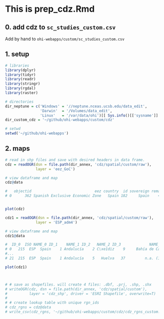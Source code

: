 # This is prep_cdz.Rmd


## 0. add cdz to `sc_studies_custom.csv` 

Add by hand to `ohi-webapps/custom/sc_studies_custom.csv`

## 1. setup
```r

# libraries
library(dplyr)
library(tidyr)
library(readr)
library(stringr)
library(rgdal)
library(raster)

# directories
dir_neptune = c('Windows' = '//neptune.nceas.ucsb.edu/data_edit',
                'Darwin'  = '/Volumes/data_edit',
                'Linux'   = '/var/data/ohi')[[ Sys.info()[['sysname']] ]]
dir_custom_cdz = '~/github/ohi-webapps/custom/cdz'

# setwd
setwd('~/github/ohi-webapps')

```

## 2. maps
```r

# read in shp files and save with desired headers in data frame.
cdz = readOGR(dsn = file.path(dir_annex, 'cdz/spatial/custom/raw'),
              layer = 'eez_GoC')

# view dataframe and map
cdz@data

#   objectid                             eez country  id sovereign remarks sov_id eez_id iso_3digit mrgid date_chang      area_m2 longitude latitude mrgid_eez
# 0      362 Spanish Exclusive Economic Zone   Spain 182     Spain    <NA>    182    182        ESP  5693    2012-10 554721777400 -4.081704 41.62652      5693


plot(cdz)

cdz1 = readOGR(dsn = file.path(dir_annex, 'cdz/spatial/custom/raw'),
              layer = 'ESP_adm4')

# view dataframe and map
cdz1@data

#  ID_0  ISO NAME_0 ID_1    NAME_1 ID_2   NAME_2 ID_3             NAME_3 ID_4                       NAME_4 VARNAME_4 CCN_4 CCA_4       TYPE_4    ENGTYPE_4
# 0   215  ESP  Spain    1 Andalucía    2 C\xe1diz    9     Bahía de Cádiz  104                     C\xe1diz      <NA>     0  <NA> Municipality Municipality
#...
# 21  215  ESP  Spain    1 Andalucía    5   Huelva   37         n.a. (137)  462                       Moguer      <NA>     0  <NA> Municipality Municipality

plot(cdz1)



# # save as shapefiles. will create 4 files: .dbf, .prj, .shp, .shx
# writeOGR(cdz, dsn = file.path(dir_annex, 'cdz/spatial/custom'), 
#          layer = 'cdz_shp', driver = 'ESRI Shapefile', overwrite=T) 
# 
# # create lookup table with unique rgn_ids
# cdz_rgns = cdz@data
# write_csv(cdz_rgns, '~/github/ohi-webapps/custom/cdz/cdz_rgns_custom.csv')



```

